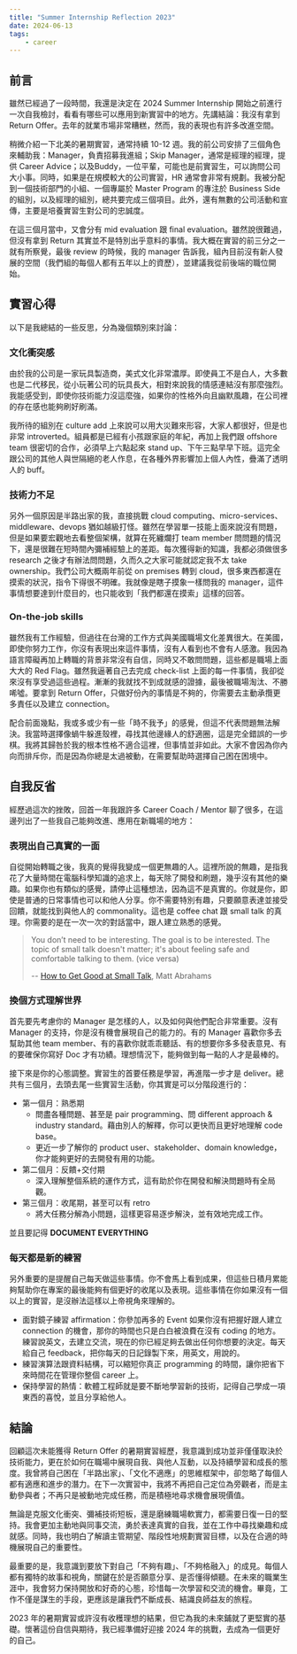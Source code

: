```yaml
---
title: "Summer Internship Reflection 2023"
date: 2024-06-13
tags:
    - career
---
```


## 前言
雖然已經過了一段時間，我還是決定在 2024 Summer Internship 開始之前進行一次自我檢討，看看有哪些可以應用到新實習中的地方。先講結論：我沒有拿到 Return Offer。去年的就業市場非常糟糕，然而，我的表現也有許多改進空間。

稍微介紹一下北美的暑期實習，通常持續 10-12 週。我的前公司安排了三個角色來輔助我：Manager，負責招募我進組；Skip Manager，通常是經理的經理，提供 Career Advice；以及Buddy，一位平輩，可能也是前實習生，可以詢問公司大小事。同時，如果是在規模較大的公司實習，HR 通常會非常有規劃。我被分配到一個技術部門的小組、一個專屬於 Master Program 的專注於 Business Side 的組別，以及經理的組別，總共要完成三個項目。此外，還有無數的公司活動和宣傳，主要是培養實習生對公司的忠誠度。

在這三個月當中，又會分有 mid evaluation 跟 final evaluation。雖然說很難過，但沒有拿到 Return 其實並不是特別出乎意料的事情。我大概在實習的前三分之一就有所察覺，最後 review 的時候，我的 manager 告訴我，組內目前沒有新人發展的空間（我們組的每個人都有五年以上的資歷），並建議我從前後端的職位開始。

## 實習心得
以下是我總結的一些反思，分為幾個類別來討論：
### 文化衝突感
由於我的公司是一家玩具製造商，美式文化非常濃厚。即使員工不是白人，大多數也是二代移民，從小玩著公司的玩具長大，相對來說我的情感連結沒有那麼強烈。我能感受到，即使你技術能力沒這麼強，如果你的性格外向且幽默風趣，在公司裡的存在感也能夠刷好刷滿。

我所待的組別在 culture add 上來說可以用大災難來形容，大家人都很好，但是也非常 introverted。組員都是已經有小孩跟家庭的年紀，再加上我們跟 offshore team 很密切的合作，必須早上六點起來 stand up、下午三點早早下班。這完全跟公司的其他人與世隔絕的老人作息，在各種外界影響加上個人內性，疊滿了透明人的 buff。

### 技術力不足
另外一個原因是半路出家的我，直接挑戰 cloud computing、micro-services、middleware、devops 猶如越級打怪。雖然在學習單一技能上面來說沒有問題，但是如果要宏觀地去看整個架構，就算在死纏爛打 team member 問問題的情況下，還是很難在短時間內彌補經驗上的差距。每次獲得新的知識，我都必須做很多 research 之後才有辦法問問題，久而久之大家可能就認定我不太 take ownership。我們公司大概兩年前從 on premises 轉到 cloud，很多東西都還在摸索的狀況，指令下得很不明確。我就像是瞎子摸象一樣問我的 manager，這件事情想要達到什麼目的，也只能收到「我們都還在摸索」這樣的回答。

### On-the-job skills
雖然我有工作經驗，但過往在台灣的工作方式與美國職場文化差異很大。在美國，即使你努力工作，你沒有表現出來這件事情，沒有人看到也不會有人感激。我因為語言障礙再加上轉職的背景非常沒有自信，同時又不敢問問題，這些都是職場上面大大的 Red Flag。雖然我逼著自己去完成 check-list 上面的每一件事情，我卻從來沒有享受過這些過程。漸漸的我就找不到成就感的證據，最後被職場淘汰、不勝唏噓。要拿到 Return Offer，只做好份內的事情是不夠的，你需要去主動承攬更多責任以及建立 connection。

配合前面幾點，我或多或少有一些「時不我予」的感覺，但這不代表問題無法解決。我當時選擇像蝸牛躲進殼裡，尋找其他邊緣人的舒適圈，這是完全錯誤的一步棋。我將其歸咎於我的根本性格不適合這裡，但事情並非如此。大家不會因為你內向而排斥你，而是因為你總是太過被動，在需要幫助時選擇自己困在困境中。

## 自我反省
經歷過這次的挫敗，回首一年我跟許多 Career Coach / Mentor 聊了很多，在這邊列出了一些我自己能夠改進、應用在新職場的地方：

### 表現出自己真實的一面
自從開始轉職之後，我真的覺得我變成一個更無趣的人。這裡所說的無趣，是指我花了大量時間在電腦科學知識的追求上，每天除了開發和刷題，幾乎沒有其他的樂趣。如果你也有類似的感覺，請停止這種想法，因為這不是真實的。你就是你，即使是普通的日常事情也可以和他人分享。你不需要特別有趣，只要願意表達並接受回饋，就能找到與他人的 commonality。這也是 coffee chat 跟 small talk 的真理。你需要的是在一次一次的對話當中，跟人建立熟悉的感覺。
> You don’t need to be interesting. The goal is to be interested. The topic of small talk doesn't matter; it's about feeling safe and comfortable talking to them. (vice versa)
> 
> -- [How to Get Good at Small Talk](https://www.youtube.com/watch?v=IRG-YubP1rw), Matt Abrahams

### 換個方式理解世界
首先要先考慮你的 Manager 是怎樣的人，以及如何與他們配合非常重要。沒有 Manager 的支持，你是沒有機會展現自己的能力的。有的 Manager 喜歡你多去幫助其他 team member、有的喜歡你就乖乖聽話、有的想要你多多發表意見、有的要確保你寫好 Doc 才有功績。理想情況下，能夠做到每一點的人才是最棒的。

接下來是你的心態調整。實習生的首要任務是學習，再進階一步才是 deliver。總共有三個月，去頭去尾一些實習生活動，你其實是可以分階段進行的：

- 第一個月：熟悉期
    - 問盡各種問題、甚至是 pair programming、問 different approach & industry standard。藉由別人的解釋，你可以更快而且更好地理解 code base。
    - 更近一步了解你的 product user、stakeholder、domain knowledge，你才能夠更好的去開發有用的功能。
- 第二個月：反饋+交付期
    - 深入理解整個系統的運作方式，這有助於你在開發和解決問題時有全局觀。
- 第三個月：收尾期，甚至可以有 retro
    - 將大任務分解為小問題，這樣更容易逐步解決，並有效地完成工作。

並且要記得 **DOCUMENT EVERYTHING**

### 每天都是新的練習
另外重要的是提醒自己每天做這些事情。你不會馬上看到成果，但這些日積月累能夠幫助你在專案的最後能夠有個更好的收尾以及表現。這些事情在你如果沒有一個以上的實習，是沒辦法這樣以上帝視角來理解的。

- 面對鏡子練習 affirmation：你參加再多的 Event 如果你沒有把握好跟人建立 connection 的機會，那你的時間也只是白白被浪費在沒有 coding 的地方。練習說英文，去建立交流，現在的你已經足夠去做出任何你想要的決定。每天給自己 feedback，把你每天的日記錄製下來，用英文，用說的。
- 練習演算法跟資料結構，可以縮短你真正 programming 的時間，讓你把省下來時間花在管理你整個 career 上。
- 保持學習的熱情：軟體工程師就是要不斷地學習新的技術，記得自己學成一項東西的喜悅，並且分享給他人。

## 結論
回顧這次未能獲得 Return Offer 的暑期實習經歷，我意識到成功並非僅僅取決於技術能力，更在於如何在職場中展現自我、與他人互動，以及持續學習和成長的態度。我曾將自己困在「半路出家」、「文化不適應」的思維框架中，卻忽略了每個人都有適應和進步的潛力。在下一次實習中，我將不再把自己定位為旁觀者，而是主動參與者；不再只是被動地完成任務，而是積極地尋求機會展現價值。

無論是克服文化衝突、彌補技術短板，還是磨練職場軟實力，都需要日復一日的堅持。我會更加主動地與同事交流，勇於表達真實的自我，並在工作中尋找樂趣和成就感。同時，我也明白了解讀主管期望、階段性地規劃實習目標，以及在合適的時機展現自己的重要性。

最重要的是，我意識到要放下對自己「不夠有趣」、「不夠格融入」的成見。每個人都有獨特的故事和視角，關鍵在於是否願意分享、是否懂得傾聽。在未來的職業生涯中，我會努力保持開放和好奇的心態，珍惜每一次學習和交流的機會。畢竟，工作不僅是謀生的手段，更應該是讓我們不斷成長、結識良師益友的旅程。

2023 年的暑期實習或許沒有收穫理想的結果，但它為我的未來鋪就了更堅實的基礎。懷著這份自信與期待，我已經準備好迎接 2024 年的挑戰，去成為一個更好的自己。